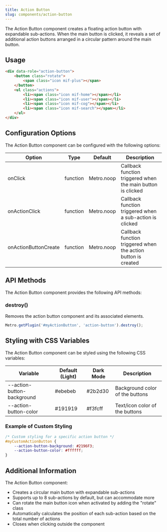 ```yaml
---
title: Action Button
slug: components/action-button
---
```


The Action Button component creates a floating action button with expandable sub-actions. When the main button is clicked, it reveals a set of additional action buttons arranged in a circular pattern around the main button.

## Usage

```html
<div data-role="action-button">
    <button class="rotate">
        <span class="icon mif-plus"></span>
    </button>
    <ul class="actions">
        <li><span class="icon mif-home"></span></li>
        <li><span class="icon mif-user"></span></li>
        <li><span class="icon mif-cog"></span></li>
        <li><span class="icon mif-search"></span></li>
    </ul>
</div>
```

## Configuration Options

The Action Button component can be configured with the following options:

| Option | Type | Default | Description |
| ------ | ---- | ------- | ----------- |
| onClick | function | Metro.noop | Callback function triggered when the main button is clicked |
| onActionClick | function | Metro.noop | Callback function triggered when a sub-action is clicked |
| onActionButtonCreate | function | Metro.noop | Callback function triggered when the action button is created |

## API Methods

The Action Button component provides the following API methods:

### destroy()

Removes the action button component and its associated elements.

```javascript
Metro.getPlugin('#myActionButton', 'action-button').destroy();
```

## Styling with CSS Variables

The Action Button component can be styled using the following CSS variables:

| Variable | Default (Light) | Dark Mode | Description |
| -------- | --------------- | --------- | ----------- |
| --action-button-background | #ebebeb | #2b2d30 | Background color of the buttons |
| --action-button-color | #191919 | #f3fcff | Text/icon color of the buttons |

### Example of Custom Styling

```css
/* Custom styling for a specific action button */
#myCustomActionButton {
    --action-button-background: #2196F3;
    --action-button-color: #ffffff;
}
```

## Additional Information

The Action Button component:
- Creates a circular main button with expandable sub-actions
- Supports up to 8 sub-actions by default, but can accommodate more
- Can rotate the main button icon when activated by adding the "rotate" class
- Automatically calculates the position of each sub-action based on the total number of actions
- Closes when clicking outside the component